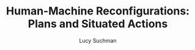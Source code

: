 ---
updated: 2020-11-16
title: 'Human-Machine Reconfigurations: Plans and Situated Actions'
author: 'Lucy Suchman'
published: true
cover: './reconfigurations.jpg'
type: ['antibook']
url: 'https://www.librarything.com/work/7658596'
---